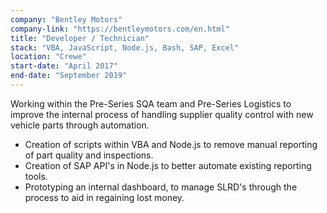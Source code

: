 ```yaml
---
company: "Bentley Motors"
company-link: "https://bentleymotors.com/en.html"
title: "Developer / Technician"
stack: "VBA, JavaScript, Node.js, Bash, SAP, Excel"
location: "Crewe"
start-date: "April 2017"
end-date: "September 2019"
---
```


Working within the Pre-Series SQA team and Pre-Series Logistics to improve the internal process of handling supplier quality control with new vehicle parts through automation. 

- Creation of scripts within VBA and Node.js to remove manual reporting of part quality and inspections.
- Creation of SAP API's in Node.js to better automate existing reporting tools.
- Prototyping an internal dashboard, to manage SLRD's through the process to aid in regaining lost money.
